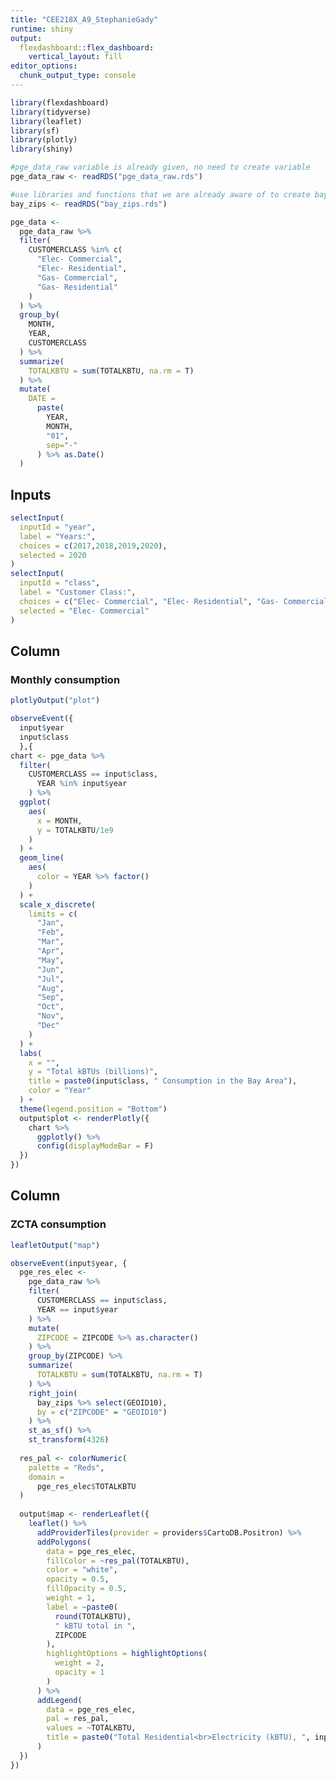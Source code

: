 ```yaml
---
title: "CEE218X_A9_StephanieGady"
runtime: shiny
output: 
  flexdashboard::flex_dashboard:
    vertical_layout: fill
editor_options: 
  chunk_output_type: console
---
```


```r
library(flexdashboard)
library(tidyverse)
library(leaflet)
library(sf)
library(plotly)
library(shiny)

#pge_data_raw variable is already given, no need to create variable
pge_data_raw <- readRDS("pge_data_raw.rds")

#use libraries and functions that we are already aware of to create bay_zips
bay_zips <- readRDS("bay_zips.rds")

pge_data <-
  pge_data_raw %>% 
  filter(
    CUSTOMERCLASS %in% c(
      "Elec- Commercial",
      "Elec- Residential",
      "Gas- Commercial",
      "Gas- Residential"
    )
  ) %>% 
  group_by(
    MONTH, 
    YEAR, 
    CUSTOMERCLASS
  ) %>% 
  summarize(
    TOTALKBTU = sum(TOTALKBTU, na.rm = T)
  ) %>% 
  mutate(
    DATE = 
      paste(
        YEAR,
        MONTH, 
        "01",
        sep="-"
      ) %>% as.Date()
  )
```

Inputs {.sidebar}
-------------------------------------
```r
selectInput(
  inputId = "year", 
  label = "Years:",
  choices = c(2017,2018,2019,2020), 
  selected = 2020
)
selectInput(
  inputId = "class", 
  label = "Customer Class:",
  choices = c("Elec- Commercial", "Elec- Residential", "Gas- Commercial", "Gas- Residential"), 
  selected = "Elec- Commercial"
)
```

Column
-------------------------------------

### Monthly consumption

```r
plotlyOutput("plot")
```

```r
observeEvent({
  input$year
  input$class
  },{
chart <- pge_data %>% 
  filter(
    CUSTOMERCLASS == input$class,
      YEAR %in% input$year
    ) %>% 
  ggplot(
    aes(
      x = MONTH,
      y = TOTALKBTU/1e9
    )
  ) +
  geom_line(
    aes(
      color = YEAR %>% factor()
    )
  ) +
  scale_x_discrete(
    limits = c(
      "Jan",
      "Feb",
      "Mar",
      "Apr",
      "May",
      "Jun",
      "Jul",
      "Aug",
      "Sep",
      "Oct",
      "Nov",
      "Dec"
    )
  ) +
  labs(
    x = "",
    y = "Total kBTUs (billions)",
    title = paste0(input$class, " Consumption in the Bay Area"),
    color = "Year"
  ) + 
  theme(legend.position = "Bottom")
  output$plot <- renderPlotly({
    chart %>% 
      ggplotly() %>% 
      config(displayModeBar = F)
  })
})
```

Column
-------------------------------------

### ZCTA consumption

```r
leafletOutput("map")
```

```r
observeEvent(input$year, {
  pge_res_elec <-
    pge_data_raw %>% 
    filter(
      CUSTOMERCLASS == input$class,
      YEAR == input$year
    ) %>% 
    mutate(
      ZIPCODE = ZIPCODE %>% as.character()
    ) %>% 
    group_by(ZIPCODE) %>% 
    summarize(
      TOTALKBTU = sum(TOTALKBTU, na.rm = T)
    ) %>% 
    right_join(
      bay_zips %>% select(GEOID10),
      by = c("ZIPCODE" = "GEOID10")
    ) %>% 
    st_as_sf() %>% 
    st_transform(4326)
  
  res_pal <- colorNumeric(
    palette = "Reds",
    domain = 
      pge_res_elec$TOTALKBTU
  )
  
  output$map <- renderLeaflet({
    leaflet() %>% 
      addProviderTiles(provider = providers$CartoDB.Positron) %>% 
      addPolygons(
        data = pge_res_elec,
        fillColor = ~res_pal(TOTALKBTU),
        color = "white",
        opacity = 0.5,
        fillOpacity = 0.5,
        weight = 1,
        label = ~paste0(
          round(TOTALKBTU), 
          " kBTU total in ",
          ZIPCODE
        ),
        highlightOptions = highlightOptions(
          weight = 2,
          opacity = 1
        )
      ) %>% 
      addLegend(
        data = pge_res_elec,
        pal = res_pal,
        values = ~TOTALKBTU,
        title = paste0("Total Residential<br>Electricity (kBTU), ", input$year)
      )
  })
})
```